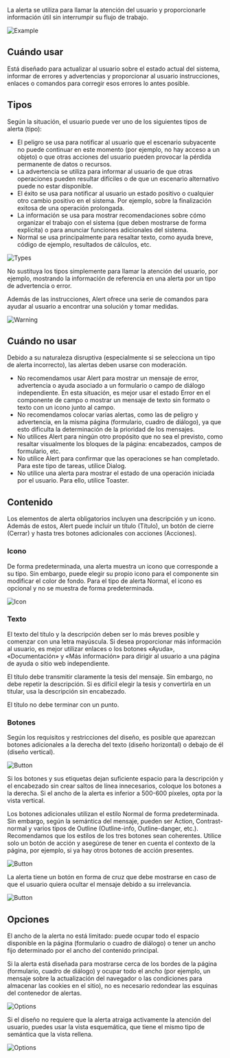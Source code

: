 La alerta se utiliza para llamar la atención del usuario y proporcionarle información útil sin interrumpir su flujo de trabajo.

![Example](/static/images/design/Alert/Example.png)

## Cuándo usar

Está diseñado para actualizar al usuario sobre el estado actual del sistema, informar de errores y advertencias y proporcionar al usuario instrucciones, enlaces o comandos para corregir esos errores lo antes posible.

## Tipos

Según la situación, el usuario puede ver uno de los siguientes tipos de alerta (tipo):

- El peligro se usa para notificar al usuario que el escenario subyacente no puede continuar en este momento (por ejemplo, no hay acceso a un objeto) o que otras acciones del usuario pueden provocar la pérdida permanente de datos o recursos.
- La advertencia se utiliza para informar al usuario de que otras operaciones pueden resultar difíciles o de que un escenario alternativo puede no estar disponible.
- El éxito se usa para notificar al usuario un estado positivo o cualquier otro cambio positivo en el sistema. Por ejemplo, sobre la finalización exitosa de una operación prolongada.
- La información se usa para mostrar recomendaciones sobre cómo organizar el trabajo con el sistema (que deben mostrarse de forma explícita) o para anunciar funciones adicionales del sistema.
- Normal se usa principalmente para resaltar texto, como ayuda breve, código de ejemplo, resultados de cálculos, etc.

![Types](/static/images/design/Alert/Types.png)

No sustituya los tipos simplemente para llamar la atención del usuario, por ejemplo, mostrando la información de referencia en una alerta por un tipo de advertencia o error.

Además de las instrucciones, Alert ofrece una serie de comandos para ayudar al usuario a encontrar una solución y tomar medidas.

![Warning](/static/images/design/Alert/Warning.png)

## Cuándo no usar

Debido a su naturaleza disruptiva (especialmente si se selecciona un tipo de alerta incorrecto), las alertas deben usarse con moderación.

- No recomendamos usar Alert para mostrar un mensaje de error, advertencia o ayuda asociado a un formulario o campo de diálogo independiente. En esta situación, es mejor usar el estado Error en el componente de campo o mostrar un mensaje de texto sin formato o texto con un icono junto al campo.
- No recomendamos colocar varias alertas, como las de peligro y advertencia, en la misma página (formulario, cuadro de diálogo), ya que esto dificulta la determinación de la prioridad de los mensajes.
- No utilices Alert para ningún otro propósito que no sea el previsto, como resaltar visualmente los bloques de la página: encabezados, campos de formulario, etc.
- No utilice Alert para confirmar que las operaciones se han completado. Para este tipo de tareas, utilice Dialog.
- No utilice una alerta para mostrar el estado de una operación iniciada por el usuario. Para ello, utilice Toaster.

## Contenido

Los elementos de alerta obligatorios incluyen una descripción y un icono. Además de estos, Alert puede incluir un título (Título), un botón de cierre (Cerrar) y hasta tres botones adicionales con acciones (Acciones).

### Icono

De forma predeterminada, una alerta muestra un icono que corresponde a su tipo. Sin embargo, puede elegir su propio icono para el componente sin modificar el color de fondo. Para el tipo de alerta Normal, el icono es opcional y no se muestra de forma predeterminada.

![Icon](/static/images/design/Alert/Icon.png)

### Texto

El texto del título y la descripción deben ser lo más breves posible y comenzar con una letra mayúscula. Si desea proporcionar más información al usuario, es mejor utilizar enlaces o los botones «Ayuda», «Documentación» y «Más información» para dirigir al usuario a una página de ayuda o sitio web independiente.

El título debe transmitir claramente la tesis del mensaje. Sin embargo, no debe repetir la descripción. Si es difícil elegir la tesis y convertirla en un titular, usa la descripción sin encabezado.

El título no debe terminar con un punto.

### Botones

Según los requisitos y restricciones del diseño, es posible que aparezcan botones adicionales a la derecha del texto (diseño horizontal) o debajo de él (diseño vertical).

![Button](/static/images/design/Alert/Button1.png)

Si los botones y sus etiquetas dejan suficiente espacio para la descripción y el encabezado sin crear saltos de línea innecesarios, coloque los botones a la derecha. Si el ancho de la alerta es inferior a 500-600 píxeles, opta por la vista vertical.

Los botones adicionales utilizan el estilo Normal de forma predeterminada. Sin embargo, según la semántica del mensaje, pueden ser Action, Contrast-normal y varios tipos de Outline (Outline-info, Outline-danger, etc.). Recomendamos que los estilos de los tres botones sean coherentes. Utilice solo un botón de acción y asegúrese de tener en cuenta el contexto de la página, por ejemplo, si ya hay otros botones de acción presentes.

![Button](/static/images/design/Alert/Button2.png)

La alerta tiene un botón en forma de cruz que debe mostrarse en caso de que el usuario quiera ocultar el mensaje debido a su irrelevancia.

![Button](/static/images/design/Alert/Button3.png)

## Opciones

El ancho de la alerta no está limitado: puede ocupar todo el espacio disponible en la página (formulario o cuadro de diálogo) o tener un ancho fijo determinado por el ancho del contenido principal.

Si la alerta está diseñada para mostrarse cerca de los bordes de la página (formulario, cuadro de diálogo) y ocupar todo el ancho (por ejemplo, un mensaje sobre la actualización del navegador o las condiciones para almacenar las cookies en el sitio), no es necesario redondear las esquinas del contenedor de alertas.

![Options](/static/images/design/Alert/Options1.png)

Si el diseño no requiere que la alerta atraiga activamente la atención del usuario, puedes usar la vista esquemática, que tiene el mismo tipo de semántica que la vista rellena.

![Options](/static/images/design/Alert/Options2.png)